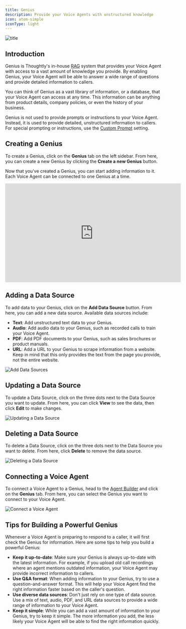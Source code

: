 ```yaml
---
title: Genius
description: Provide your Voice Agents with unstructured knowledge
icon: atom-simple
iconType: light
---
```


![title](/images/hero/genius.png)

## Introduction

Genius is Thoughtly's in-house [RAG](/resources/glossary#rag-retrieval-augmented-generation) system that provides your Voice Agent with access to a vast amount of knowledge you provide. By enabling Genius, your Voice Agent will be able to answer a wide range of questions and provide detailed information to callers.

You can think of Genius as a vast library of information, or a database, that your Voice Agent can access at any time. This information can be anything from product details, company policies, or even the history of your business.

<Warning>Genius is not used to provide prompts or instructions to your Voice Agent. Instead, it is used to provide detailed, unstructured information to callers. For special prompting or instructions, use the [Custom Prompt](#custom-prompt) setting.</Warning>

## Creating a Genius

To create a Genius, click on the **Genius** tab on the left sidebar. From here, you can create a new Genius by clicking the **Create a new Genius** button.

Now that you've created a Genius, you can start adding information to it. Each Voice Agent can be connected to one Genius at a time.

<Frame caption="Building your Genius">
    <iframe width="560" height="315" src="https://www.youtube.com/embed/0_zpGynh_xo?si=l-yPcgu2SShrpGEa" title="YouTube video player" frameborder="0" allow="accelerometer; autoplay; clipboard-write; encrypted-media; gyroscope; picture-in-picture; web-share" referrerpolicy="strict-origin-when-cross-origin" allowfullscreen></iframe>
</Frame>

## Adding a Data Source

To add data to your Genius, click on the **Add Data Source** button. From here, you can add a new data source. Available data sources include:

- **Text**: Add unstructured text data to your Genius.
- **Audio**: Add audio data to your Genius, such as recorded calls to train your Voice Agent.
- **PDF**: Add PDF documents to your Genius, such as sales brochures or product manuals.
- **URL**: Add a URL to your Genius to scrape information from a website. Keep in mind that this only provides the text from the page you provide, not the entire website.

![Add Data Sources](/images/gifs/genius-data-sources.gif)

## Updating a Data Source

To update a Data Source, click on the three dots next to the Data Source you want to update. From here, you can click **View** to see the data, then click **Edit** to make changes.

![Updating a Data Source](/images/gifs/genius-update-data-source.gif)

## Deleting a Data Source

To delete a Data Source, click on the three dots next to the Data Source you want to delete. From here, click **Delete** to remove the data source.

![Deleting a Data Source](/images/gifs/genius-delete-data-source.gif)

## Connecting a Voice Agent

To connect a Voice Agent to a Genius, head to the [Agent Builder](/build/agent-builder/overview.mdx) and click on the **Genius** tab. From here, you can select the Genius you want to connect to your Voice Agent.

![Connect a Voice Agent](/images/gifs/genius-connect-to-agent.gif)

## Tips for Building a Powerful Genius

Whenever a Voice Agent is preparing to respond to a caller, it will first check the Genius for information. Here are some tips to help you build a powerful Genius:

- **Keep it up-to-date**: Make sure your Genius is always up-to-date with the latest information. For example, if you upload old call recordings where an agent mentions outdated information, your Voice Agent may provide incorrect information to callers.
- **Use Q&A format**: When adding information to your Genius, try to use a question-and-answer format. This will help your Voice Agent find the right information faster based on the caller's question.
- **Use diverse data sources**: Don't just rely on one type of data source. Use a mix of text, audio, PDF, and URL data sources to provide a wide range of information to your Voice Agent.
- **Keep it simple**: While you can add a vast amount of information to your Genius, try to keep it simple. The more information you add, the less likely your Voice Agent will be able to find the right information quickly.


<NextSection
	title="Automations"
	icon="code-branch"
	href="/build/automations/overview"
	description="Setup workflows to trigger your Voice Agents or perform actions after a call"
/>
